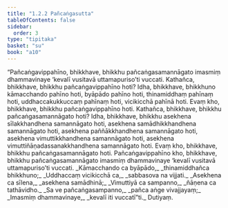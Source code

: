 ```yaml
---
title: "1.2.2 Pañcaṅgasutta"
tableOfContents: false
sidebar:
  order: 3
type: "tipitaka"
basket: "su"
book: "a10"
---
```



<DynamicBreadcrumb />

<Division number="12" book="a10" bookNo="17" page="269">

<Paragraph number="54" book="a10">
“Pañcaṅgavippahīno, bhikkhave, bhikkhu pañcaṅgasamannāgato imasmiṃ dhammavinaye ‘kevalī vusitavā uttamapuriso’ti vuccati. Kathañca, bhikkhave, bhikkhu pañcaṅgavippahīno hoti? Idha, bhikkhave, bhikkhuno kāmacchando pahīno hoti, byāpādo pahīno hoti, thinamiddhaṃ pahīnaṃ hoti, uddhaccakukkuccaṃ pahīnaṃ hoti, vicikicchā pahīnā hoti. Evaṃ kho, bhikkhave, bhikkhu pañcaṅgavippahīno hoti.
</Paragraph>

<Paragraph number="55" book="a10">
Kathañca, bhikkhave, bhikkhu pañcaṅgasamannāgato hoti? Idha, bhikkhave, bhikkhu asekhena sīlakkhandhena samannāgato hoti, asekhena samādhikkhandhena samannāgato hoti, asekhena paññākkhandhena samannāgato hoti, asekhena vimuttikkhandhena samannāgato hoti, asekhena vimuttiñāṇadassanakkhandhena samannāgato hoti. Evaṃ kho, bhikkhave, bhikkhu pañcaṅgasamannāgato hoti.
</Paragraph>

<Paragraph number="56" book="a10">
Pañcaṅgavippahīno kho, bhikkhave, bhikkhu pañcaṅgasamannāgato imasmiṃ dhammavinaye ‘kevalī vusitavā uttamapuriso’ti vuccati.
</Paragraph>

<Paragraph number="57" type="verses" book="a10">
_Kāmacchando ca byāpādo,_  
_thinamiddhañca bhikkhuno;_  
_Uddhaccaṃ vicikicchā ca,_  
_sabbasova na vijjati._  

</Paragraph>

<Paragraph number="58" type="verses" book="a10">
_Asekhena ca sīlena,_  
_asekhena samādhinā;_  
_Vimuttiyā ca sampanno,_  
_ñāṇena ca tathāvidho._  

</Paragraph>

<Paragraph number="59" type="verses" book="a10">
_Sa ve pañcaṅgasampanno,_  
_pañca aṅge vivajjayaṃ;_  
_Imasmiṃ dhammavinaye,_  
_kevalī iti vuccatī”ti._  


</Paragraph>
</Division>

<Paragraph number="60" type="center" book="a10">
Dutiyaṃ.
</Paragraph>